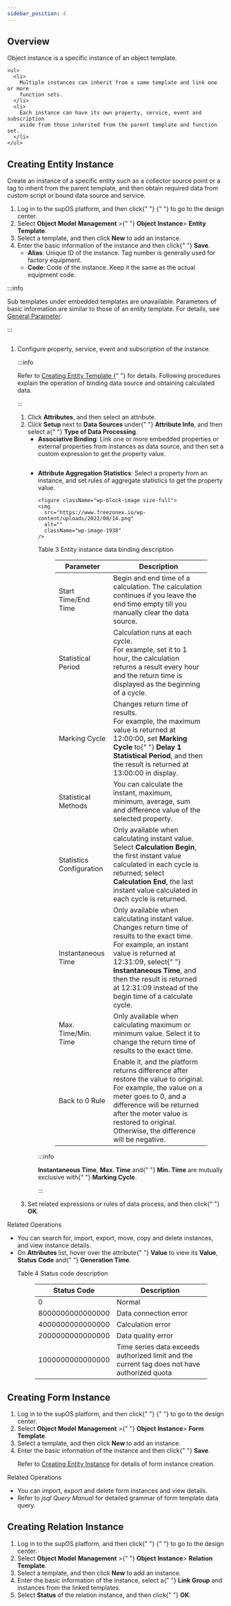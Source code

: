 ```yaml
---
sidebar_position: 4
---
```


## Overview

  
  <p>Object instance is a specific instance of an object template.</p>
  
  
  <div className="wp-block-group">
  
    <ul>
      <li>
        Multiple instances can inherit from a same template and link one or more
        function sets.
      </li>
      <li>
        Each instance can have its own property, service, event and subscription
        aside from those inherited from the parent template and function set.
      </li>
    </ul>
 

## Creating Entity Instance
  
    
<p>
      Create an instance of a specific entity such as a collector source point
      or a tag to inherit from the parent template, and then obtain required
      data from custom script or bound data source and service.
    </p>
    

    
<ol>
      <li>
        Log in to the supOS platform, and then click{" "}
        <img
          src="https://freezonex.io/wp-content/uploads/2022/06/7.png"
          alt=""
        />{" "}
        to go to the design center.
      </li>
      <li>
        Select <strong>Object Model</strong> <strong>Management</strong> &gt;{" "}
        <strong>Object Instance</strong>&gt;
        <strong>Entity Template</strong>.
      </li>
      <li>
        Select a template, and then click <strong>New</strong> to add an
        instance.
      </li>
      <li>
        Enter the basic information of the instance and then click{" "}
        <strong>Save</strong>.
      <ul className="li-ul">
      <li>
        <strong>Alias</strong>: Unique ID of the instance. Tag number is
        generally used for factory equipment.
      </li>
      <li>
        <strong>Code</strong>: Code of the instance. Keep it the same as the
        actual equipment code.
      </li>
    </ul></li>
    </ol>
   


:::info
  
Sub templates under embedded templates are unavailable.
Parameters of basic information are similar to those of an entity template. For details, see <a href="Creating Object Template#general-parameter">General Parameter</a>.

:::

      
  

   
  </div>

  <figure className="wp-block-image size-large">
    <img
      src="https://www.freezonex.io/wp-content/uploads/2022/08/12-642x1024.png"
      alt=""
      className="wp-image-1936"
    />
  </figure>
  
 
  <ol start={5}>
    <li>
      Configure property, service, event and subscription of the instance.

:::info

Refer to 
<a href="http://entity-template" data-type="URL" data-id="entity-template">
Creating Entity Template
</a>{" "}
for details. Following procedures explain the operation of binding data
source and obtaining calculated data.

:::
  
  
  <ol className="li-ol">
    <li>
      Click <strong>Attributes</strong>, and then select an attribute.
    </li>
    <li>
      Click <strong>Setup </strong>next to <strong>Data Sources </strong>under{" "}
      <strong>Attribute Info</strong>, and then select a{" "}
      <strong>Type of Data Processing</strong>.
    <ul className="li-li-li">
    <li>
      <strong>Associative Binding</strong>: Link one or more embedded properties
      or external properties from instances as data source, and then set a
      custom expression to get the property value.
    <figure className="wp-block-image size-large">
    <img
      src="https://www.freezonex.io/wp-content/uploads/2022/08/13-910x1024.png"
      alt=""
      className="wp-image-1937"
    />
  </figure></li>
  <li>
      <strong>Attribute Aggregation Statistics</strong>: Select a property from
      an instance, and set rules of aggregate statistics to get the property
      value.
    
    <figure className="wp-block-image size-full">
    <img
      src="https://www.freezonex.io/wp-content/uploads/2022/08/14.png"
      alt=""
      className="wp-image-1938"
    />
  </figure>
  
  
  <p className="table-title">Table 3 Entity instance data binding description</p>
  
  
  <figure className="wp-block-table">
    <table>
      <thead>
        <tr>
          <th>Parameter</th>
          <th>Description</th>
        </tr>
      </thead>
      <tbody>
        <tr>
          <td>Start Time/End Time</td>
          <td>
            Begin and end time of a calculation. The calculation continues if
            you leave the end time empty till you manually clear the data
            source.
          </td>
        </tr>
        <tr>
          <td>Statistical Period</td>
          <td>
            Calculation runs at each cycle.
            <br />
            For example, set it to 1 hour, the calculation returns a result
            every hour and the return time is displayed as the beginning of a
            cycle.
          </td>
        </tr>
        <tr>
          <td>Marking Cycle</td>
          <td>
            Changes return time of results.
            <br />
            For example, the maximum value is returned at 12:00:00, set
            <strong>Marking</strong> <strong>Cycle</strong> to{" "}
            <strong>Delay 1 Statistical Period</strong>, and then the result is
            returned at 13:00:00 in display.
          </td>
        </tr>
        <tr>
          <td>Statistical Methods</td>
          <td>
            You can calculate the instant, maximum, minimum, average, sum and
            difference value of the selected property.
          </td>
        </tr>
        <tr>
          <td>Statistics Configuration</td>
          <td>
            Only available when calculating instant value. <br />
            Select <strong>Calculation</strong>
            <strong>Begin</strong>, the first instant value calculated in each
            cycle is returned; select
            <strong>Calculation</strong> <strong>End</strong>, the last instant
            value calculated in each cycle is returned.
          </td>
        </tr>
        <tr>
          <td>Instantaneous Time</td>
          <td>
            Only available when calculating instant value. Changes return time
            of results to the exact time.
            <br />
            For example, an instant value is returned at 12:31:09, select{" "}
            <strong>Instantaneous Time</strong>, and then the result is returned
            at 12:31:09 instead of the begin time of a calculate cycle.
          </td>
        </tr>
        <tr>
          <td>Max. Time/Min. Time</td>
          <td>
            Only available when calculating maximum or minimum value. Select it
            to change the return time of results to the exact time.
          </td>
        </tr>
        <tr>
          <td>Back to 0 Rule</td>
          <td>
            Enable it, and the platform returns difference after restore the
            value to original. For example, the value on a meter goes to 0, and
            a difference will be returned after the meter value is restored to
            original. Otherwise, the difference will be negative.
          </td>
        </tr>
      </tbody>
    </table>
  </figure>

:::info
  
<strong>Instantaneous Time</strong>, <strong>Max. Time</strong> and{" "}
<strong>Min. Time</strong> are mutually exclusive with{" "}
<strong>Marking Cycle</strong>.

:::

</li>
  </ul>
 
</li>
  <li>
      Set related expressions or rules of data process, and then click{" "}
      <strong>OK</strong>.
    </li></ol></li>
  </ol>
 

  


  <ol start={3} className="li-ol">
    
  </ol>
 
  
  <p className="li-title">Related Operations</p>
  

  <ul>
    <li>
      You can search for, import, export, move, copy and delete instances, and
      view instance details.
    </li>
    <li>
      On <strong>Attributes </strong>list, hover over the attribute{" "}
      <strong>Value</strong> to view its
      <strong>Value</strong>, <strong>Status</strong> <strong>Code</strong> and{" "}
      <strong>Generation Time</strong>.
      <p className="table-title">Table 4 Status code description</p>
  
  
  <figure className="wp-block-table">
    <table>
      <thead>
        <tr>
          <th>Status Code</th>
          <th>Description</th>
        </tr>
      </thead>
      <tbody>
        <tr>
          <td>0</td>
          <td>Normal</td>
        </tr>
        <tr>
          <td>8000000000000000</td>
          <td>Data connection error</td>
        </tr>
        <tr>
          <td>4000000000000000</td>
          <td>Calculation error</td>
        </tr>
        <tr>
          <td>2000000000000000</td>
          <td>Data quality error</td>
        </tr>
        <tr>
          <td>1000000000000000</td>
          <td>
            Time series data exceeds authorized limit and the current tag does
            not have authorized quota
          </td>
        </tr>
      </tbody>
    </table>
  </figure>
  </li>
  </ul>
 
  

  
  ## Creating Form Instance


  
  <ol id="block-1a2b4e53-c179-4cf2-a869-688098086df3">
    <li>
      Log in to the supOS platform, and then click{" "}
      <img src="https://freezonex.io/wp-content/uploads/2022/06/7.png" alt="" />{" "}
      to go to the design center.
    </li>
    <li>
      Select <strong>Object Model</strong> <strong>Management</strong> &gt;{" "}
      <strong>Object Instance</strong>&gt;
      <strong>Form Template</strong>.
    </li>
    <li>
      Select a template, and then click <strong>New </strong>to add an instance.
    </li>
    <li>
      Enter the basic information of the instance and then click{" "}
      <strong>Save</strong>.
    <p className="info">
    Refer to <a href="#create-entity-instance">Creating Entity Instance</a> for
    details of form instance creation.
  </p></li>
  </ol>
 
  
  
  
  
  <p className="li-title">Related Operations</p>
  

  <ul>
    <li>You can import, export and delete form instances and view details.</li>
    <li>
      Refer to <em>jsql</em> <em>Query Manua</em>l for detailed grammar of form
      template data query.
    </li>
  </ul>
 


## Creating Relation Instance



  
  <ol id="block-1a2b4e53-c179-4cf2-a869-688098086df3">
    <li>
      Log in to the supOS platform, and then click{" "}
      <img src="https://freezonex.io/wp-content/uploads/2022/06/7.png" alt="" />{" "}
      to go to the design center.
    </li>
    <li>
      Select <strong>Object Model</strong> <strong>Management</strong> &gt;{" "}
      <strong>Object Instance</strong>&gt;
      <strong>Relation Template</strong>.
    </li>
    <li>
      Select a template, and then click <strong>New</strong> to add an instance.
    </li>
    <li>
      Enter the basic information of the instance, select a{" "}
      <strong>Link Group</strong> and instances from the linked templates.
    </li>
    <li>
      Select <strong>Status </strong>of the relation instance, and then click{" "}
      <strong>OK</strong>.
    </li>
  </ol>
 

  <figure className="wp-block-image size-full">
    <img
      src="https://www.freezonex.io/wp-content/uploads/2022/08/15.png"
      alt=""
      className="wp-image-1940"
    />
  </figure>

  